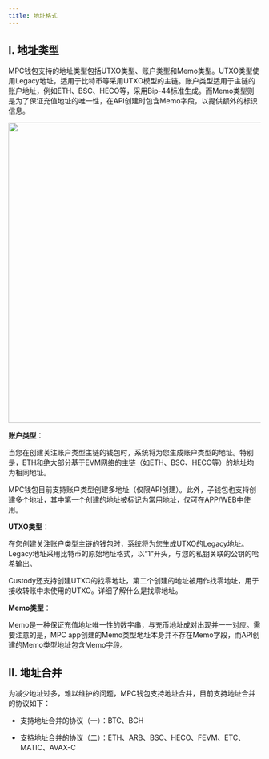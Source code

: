 ---
title: 地址格式
---

## I. 地址类型

MPC钱包支持的地址类型包括UTXO类型、账户类型和Memo类型。UTXO类型使用Legacy地址，适用于比特币等采用UTXO模型的主链。账户类型适用于主链的账户地址，例如ETH、BSC、HECO等，采用Bip-44标准生成。而Memo类型则是为了保证充值地址的唯一性，在API创建时包含Memo字段，以提供额外的标识信息。

<div className="w-full flex items-center justify-center">
    <img src="/en-us/images/help-center/mpc-frame2-cn.png" width="600"/>
</div>


**账户类型**：

当您在创建关注账户类型主链的钱包时，系统将为您生成账户类型的地址。特别是，ETH和绝大部分基于EVM网络的主链（如ETH、BSC、HECO等）的地址均为相同地址。

MPC钱包目前支持账户类型创建多地址（仅限API创建）。此外，子钱包也支持创建多个地址，其中第一个创建的地址被标记为常用地址，仅可在APP/WEB中使用。




**UTXO类型**：

在您创建关注账户类型主链的钱包时，系统将为您生成UTXO的Legacy地址。Legacy地址采用比特币的原始地址格式，以“1”开头，与您的私钥关联的公钥的哈希输出。

Custody还支持创建UTXO的找零地址，第二个创建的地址被用作找零地址，用于接收转账中未使用的UTXO。详细了解什么是找零地址。




**Memo类型**：

Memo是一种保证充值地址唯一性的数字串，与充币地址成对出现并一一对应。需要注意的是，MPC app创建的Memo类型地址本身并不存在Memo字段，而API创建的Memo类型地址包含Memo字段。




## II. 地址合并

为减少地址过多，难以维护的问题，MPC钱包支持地址合并，目前支持地址合并的协议如下：

- 支持地址合并的协议（一）：BTC、BCH

- 支持地址合并的协议（二）：ETH、ARB、BSC、HECO、FEVM、ETC、MATIC、AVAX-C